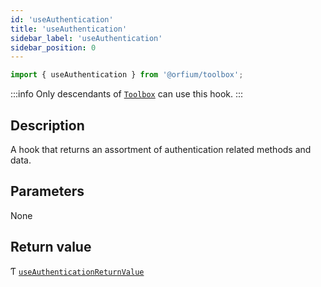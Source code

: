 ```yaml
---
id: 'useAuthentication'
title: 'useAuthentication'
sidebar_label: 'useAuthentication'
sidebar_position: 0
---
```



```ts
import { useAuthentication } from '@orfium/toolbox';
```

:::info
Only descendants of [`Toolbox`](../components/Toolbox) can use this hook.
:::

## Description

A hook that returns an assortment of authentication related methods and data.

## Parameters

None

## Return value

Ƭ [`useAuthenticationReturnValue`](../Types/useAuthenticationReturnValue)

<Type />
